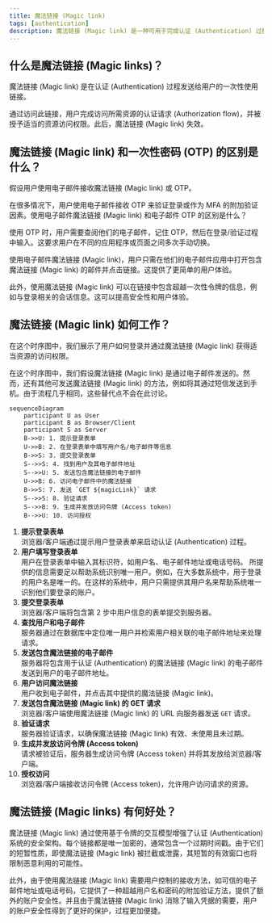 ```yaml
---
title: 魔法链接 (Magic link)
tags: [authentication]
description: 魔法链接 (Magic link) 是一种可用于完成认证 (Authentication) 过程的一次性 URL。
---
```


## 什么是魔法链接 (Magic links)？

魔法链接 (Magic link) 是在认证 (Authentication) 过程发送给用户的一次性使用链接。

通过访问此链接，用户完成访问所需资源的认证请求 (Authorization flow)，并被授予适当的资源访问权限。此后，魔法链接 (Magic link) 失效。

## 魔法链接 (Magic link) 和一次性密码 (OTP) 的区别是什么？

假设用户使用电子邮件接收魔法链接 (Magic link) 或 OTP。

在很多情况下，用户使用电子邮件接收 OTP 来验证登录或作为 MFA 的附加验证因素。使用电子邮件魔法链接 (Magic link) 和电子邮件 OTP 的区别是什么？

使用 OTP 时，用户需要查阅他们的电子邮件，记住 OTP，然后在登录/验证过程中输入。这要求用户在不同的应用程序或页面之间多次手动切换。

使用电子邮件魔法链接 (Magic link)，用户只需在他们的电子邮件应用中打开包含魔法链接 (Magic link) 的邮件并点击链接。这提供了更简单的用户体验。

此外，使用魔法链接 (Magic link) 可以在链接中包含超越一次性令牌的信息，例如与登录相关的会话信息。这可以提高安全性和用户体验。

## 魔法链接 (Magic link) 如何工作？

在这个时序图中，我们展示了用户如何登录并通过魔法链接 (Magic link) 获得适当资源的访问权限。

在这个时序图中，我们假设魔法链接 (Magic link) 是通过电子邮件发送的。然而，还有其他可发送魔法链接 (Magic link) 的方法，例如将其通过短信发送到手机。由于流程几乎相同，这些替代点不会在此讨论。

```mermaid
sequenceDiagram
    participant U as User
    participant B as Browser/Client
    participant S as Server
    B->>U: 1. 提示登录表单
    U->>B: 2. 在登录表单中填写用户名/电子邮件等信息
    B->>S: 3. 提交登录表单
    S-->>S: 4. 找到用户及其电子邮件地址
    S-->>U: 5. 发送包含魔法链接的电子邮件
    U->>B: 6. 访问电子邮件中的魔法链接
    B->>S: 7. 发送 `GET ${magicLink}` 请求
    S-->>S: 8. 验证请求
    S-->>B: 9. 生成并发放访问令牌 (Access token)
    B-->>U: 10. 访问授权
```

1. **提示登录表单**  
   浏览器/客户端通过提示用户登录表单来启动认证 (Authentication) 过程。
2. **用户填写登录表单**  
   用户在登录表单中输入其标识符，如用户名、电子邮件地址或电话号码。
   所提供的信息需要足以帮助系统识别唯一用户。例如，在大多数系统中，用于登录的用户名是唯一的。在这样的系统中，用户只需提供其用户名来帮助系统唯一识别他们要登录的账户。
3. **提交登录表单**  
   浏览器/客户端将包含第 2 步中用户信息的表单提交到服务器。
4. **查找用户和电子邮件**  
   服务器通过在数据库中定位唯一用户并检索用户相关联的电子邮件地址来处理请求。
5. **发送包含魔法链接的电子邮件**  
   服务器将包含用于认证 (Authentication) 的魔法链接 (Magic link) 的电子邮件发送到用户的电子邮件地址。
6. **用户访问魔法链接**  
   用户收到电子邮件，并点击其中提供的魔法链接 (Magic link)。
7. **发送包含魔法链接 (Magic link) 的 GET 请求**  
   浏览器/客户端使用魔法链接 (Magic link) 的 URL 向服务器发送 `GET` 请求。
8. **验证请求**  
   服务器验证请求，以确保魔法链接 (Magic link) 有效、未使用且未过期。
9. **生成并发放访问令牌 (Access token)**  
   请求被验证后，服务器生成访问令牌 (Access token) 并将其发放给浏览器/客户端。
10. **授权访问**  
    浏览器/客户端接收访问令牌 (Access token)，允许用户访问请求的资源。

## 魔法链接 (Magic links) 有何好处？

魔法链接 (Magic link) 通过使用基于令牌的交互模型增强了认证 (Authentication) 系统的安全架构。每个链接都是唯一加密的，通常包含一个过期时间戳。由于它们的短暂性质，即使魔法链接 (Magic link) 被拦截或泄露，其短暂的有效窗口也将限制恶意利用的可能性。

此外，由于使用魔法链接 (Magic link) 需要用户控制的接收方法，如可信的电子邮件地址或电话号码，它提供了一种超越用户名和密码的附加验证方法，提供了额外的账户安全性。并且由于魔法链接 (Magic link) 消除了输入凭据的需要，用户的账户安全性得到了更好的保护，过程更加便捷。